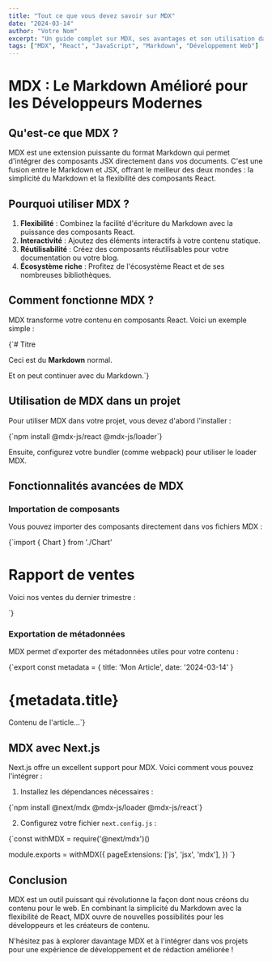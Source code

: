 ```yaml
---
title: "Tout ce que vous devez savoir sur MDX"
date: "2024-03-14"
author: "Votre Nom"
excerpt: "Un guide complet sur MDX, ses avantages et son utilisation dans les projets web modernes"
tags: ["MDX", "React", "JavaScript", "Markdown", "Développement Web"]
---
```


# MDX : Le Markdown Amélioré pour les Développeurs Modernes

## Qu'est-ce que MDX ?

MDX est une extension puissante du format Markdown qui permet d'intégrer des composants JSX directement dans vos documents. C'est une fusion entre le Markdown et JSX, offrant le meilleur des deux mondes : la simplicité du Markdown et la flexibilité des composants React.

## Pourquoi utiliser MDX ?

1. **Flexibilité** : Combinez la facilité d'écriture du Markdown avec la puissance des composants React.
2. **Interactivité** : Ajoutez des éléments interactifs à votre contenu statique.
3. **Réutilisabilité** : Créez des composants réutilisables pour votre documentation ou votre blog.
4. **Écosystème riche** : Profitez de l'écosystème React et de ses nombreuses bibliothèques.

## Comment fonctionne MDX ?

MDX transforme votre contenu en composants React. Voici un exemple simple :

<Prog language="mdx">
{`# Titre

Ceci est du **Markdown** normal.

<MonComposantReact />

Et on peut continuer avec du Markdown.`}
</Prog>

## Utilisation de MDX dans un projet

Pour utiliser MDX dans votre projet, vous devez d'abord l'installer :

<Prog language="bash">
{`npm install @mdx-js/react @mdx-js/loader`}
</Prog>

Ensuite, configurez votre bundler (comme webpack) pour utiliser le loader MDX.

## Fonctionnalités avancées de MDX

### Importation de composants

Vous pouvez importer des composants directement dans vos fichiers MDX :

<Prog language="mdx">
{`import { Chart } from './Chart'

# Rapport de ventes

Voici nos ventes du dernier trimestre :

<Chart data={salesData} />`}
</Prog>

### Exportation de métadonnées

MDX permet d'exporter des métadonnées utiles pour votre contenu :

<Prog language="mdx">
{`export const metadata = {
  title: 'Mon Article',
  date: '2024-03-14'
}

# {metadata.title}

Contenu de l'article...`}
</Prog>

## MDX avec Next.js

Next.js offre un excellent support pour MDX. Voici comment vous pouvez l'intégrer :

1. Installez les dépendances nécessaires :

<Prog language="bash">
{`npm install @next/mdx @mdx-js/loader @mdx-js/react`}
</Prog>

2. Configurez votre fichier `next.config.js` :

<Prog language="javascript">
{`const withMDX = require('@next/mdx')()

module.exports = withMDX({
  pageExtensions: ['js', 'jsx', 'mdx'],
})
`}
</Prog>

## Conclusion

MDX est un outil puissant qui révolutionne la façon dont nous créons du contenu pour le web. En combinant la simplicité du Markdown avec la flexibilité de React, MDX ouvre de nouvelles possibilités pour les développeurs et les créateurs de contenu.

N'hésitez pas à explorer davantage MDX et à l'intégrer dans vos projets pour une expérience de développement et de rédaction améliorée !
